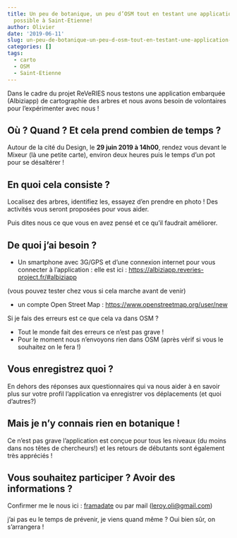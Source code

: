 ```yaml
---
title: Un peu de botanique, un peu d’OSM tout en testant une application web ? C’est
  possible à Saint-Etienne!
author: Olivier
date: '2019-06-11'
slug: un-peu-de-botanique-un-peu-d-osm-tout-en-testant-une-application-web-c-est-possible-à-saint-etienne
categories: []
tags:
  - carto
  - OSM
  - Saint-Etienne
---
```



Dans le cadre du projet ReVeRIES nous testons une application embarquée (Albiziapp) de cartographie des arbres et nous avons besoin de volontaires pour l’expérimenter avec nous !

## Où ? Quand ? Et cela prend combien de temps ?

Autour de la cité du Design, le **29 juin 2019 à 14h00**, rendez vous devant le Mixeur (là une petite carte), environ deux heures puis le temps d’un pot pour se désaltérer !

## En quoi cela consiste ?

Localisez des arbres, identifiez les, essayez d’en prendre en photo ! Des activités vous seront proposées pour vous aider.

Puis dites nous ce que vous en avez pensé et ce qu’il faudrait améliorer.

## De quoi j’ai besoin ?

- Un smartphone avec 3G/GPS et d’une connexion internet pour vous connecter à l’application :
elle est ici : <https://albiziapp.reveries-project.fr/#albiziapp>

(vous pouvez tester chez vous si cela marche avant de venir)

- un compte Open Street Map : <https://www.openstreetmap.org/user/new>
    
Si je fais des erreurs est ce que cela va dans OSM ? 

* Tout le monde fait des erreurs ce n'est pas grave !
* Pour le moment nous n'envoyons rien dans OSM (après vérif si vous le souhaitez on le fera !)


## Vous enregistrez quoi ? 

En dehors des réponses aux questionnaires qui va nous aider à en savoir plus sur votre profil l’application va enregistrer vos déplacements (et quoi d’autres?)

## Mais je n’y connais rien en botanique !

Ce n’est pas grave l’application est conçue pour tous les niveaux (du moins dans nos têtes de chercheurs!) et les retours de débutants sont également très appréciés !

## Vous souhaitez participer ? Avoir des informations ? 

Confirmer me le nous ici : [framadate](https://framadate.org/1lrFfB86J4alBlNA) ou par mail (<leroy.oli@gmail.com>) 

j’ai pas eu le temps de prévenir, je viens quand même ?
Oui bien sûr, on s’arrangera !
